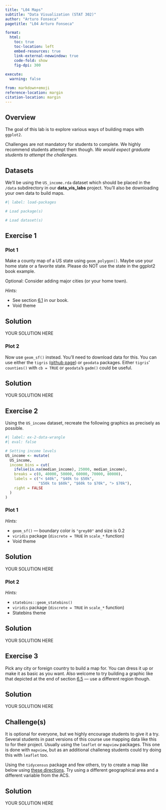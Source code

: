 ```yaml
---
title: "L04 Maps"
subtitle: "Data Visualization (STAT 302)" 
author: "Arturo Fonseca"
pagetitle: "L04 Arturo Fonseca"

format:
  html:
    toc: true
    toc-location: left
    embed-resources: true
    link-external-newwindow: true
    code-fold: show
    fig-dpi: 300
    
execute:
  warning: false

from: markdown+emoji
reference-location: margin
citation-location: margin 
---
```



## Overview

The goal of this lab is to explore various ways of building maps with `ggplot2`.

Challenges are not mandatory for students to complete. We highly recommend students attempt them though. *We would expect graduate students to attempt the challenges.*

## Datasets

We'll be using the `US_income.rda` dataset which should be placed in the `/data` subdirectory in our **data_vis_labs** project. You'll also be downloading your own data to build maps.

```r
#| label: load-packages

# Load package(s)

# Load dataset(s)

```

## Exercise 1

### Plot 1

Make a county map of a US state using `geom_polygon()`. Maybe use your home state or a favorite state. Please do NOT use the state in the ggplot2 book example. 

Optional: Consider adding major cities (or your home town).

*Hints:*

-   See section [6.1](https://ggplot2-book.org/maps.html#polygonmaps) in our book.
-   Void theme

::: {.callout-tip icon="false"}
## Solution

YOUR SOLUTION HERE

:::

### Plot 2

Now use `geom_sf()` instead. You'll need to download data for this. You can use either the `tigris` ([github page](https://github.com/walkerke/tigris)) or `geodata` packages. Either `tigris`' `counties()` with `cb = TRUE` or `geodata`'s `gadm()` could be useful.

::: {.callout-tip icon="false"}
## Solution

YOUR SOLUTION HERE

:::

## Exercise 2

Using the `US_income` dataset, recreate the following graphics as precisely as possible.

```r
#| label: ex-2-data-wrangle
#| eval: false

# Setting income levels
US_income <- mutate(
  US_income,
  income_bins = cut(
    ifelse(is.na(median_income), 25000, median_income),
    breaks = c(0, 40000, 50000, 60000, 70000, 80000),
    labels = c("< $40k", "$40k to $50k", 
               "$50k to $60k", "$60k to $70k", "> $70k"),
    right = FALSE
  )
)
```

### Plot 1

*Hints:*

-   `geom_sf()` --- boundary color is `"grey80"` and size is 0.2
-   `viridis` package (`discrete = TRUE` in `scale_*` function)
-   Void theme

::: {.callout-tip icon="false"}
## Solution

YOUR SOLUTION HERE

:::

### Plot 2

*Hints:*

-   `statebins::geom_statebins()`
-   `viridis` package (`discrete = TRUE` in `scale_*` function)
-   Statebins theme

::: {.callout-tip icon="false"}
## Solution

YOUR SOLUTION HERE

:::

## Exercise 3

Pick any city or foreign country to build a map for. You can dress it up or make it as basic as you want. Also welcome to try building a graphic like that depicted at the end of section [6.5](https://ggplot2-book.org/maps.html#rastermaps) --- use a different region though.

::: {.callout-tip icon="false"}
## Solution

YOUR SOLUTION HERE

:::

## Challenge(s)

::: callout-important

<!-- Graduate students are required to complete this challenge. **It is optional for undergraduate students.** -->

It is optional for everyone, but we highly encourage students to give it a try. Several students in past versions of this course use mapping data like this to for their project. Usually using the `leaflet` or `mapview` packages. This one is done with `mapview`, but as an additional challeneg students could try doing this with `leaflet` too.

:::

Using the `tidycensus` package and few others, try to create a map like below using [these directions](https://walkerke.github.io/tidycensus/articles/spatial-data.html). Try using a different geographical area and a different variable from the ACS.

::: {.callout-tip icon="false"}
## Solution

YOUR SOLUTION HERE

:::

